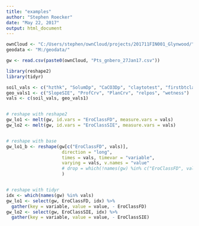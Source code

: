 ---
title: "examples"
author: "Stephen Roecker"
date: "May 22, 2017"
output: html_document
---

```{r reshaping data}
ownCloud <- "C:/Users/stephen/ownCloud/projects/201711FIN001_Glynwood/"
geodata <- "M:/geodata/"

gw <- read.csv(paste0(ownCloud, "Pts_gnbero_27Jan17.csv"))

library(reshape2)
library(tidyr)

soil_vals <- c("hzthk", "SolumDp", "CaCO3Dp", "claytotest", "firstbtclay", "mxvalue", "mxchroma")
geo_vals1 <- c("SlopeSIE", "ProfCrv", "PlanCrv", "relpos", "wetness")
vals <- c(soil_vals, geo_vals1)


# reshape with reshape2
gw_lo1 <- melt(gw, id.vars = "EroClassFD", measure.vars = vals)
gw_lo2 <- melt(gw, id.vars = "EroClassSIE", measure.vars = vals)


# reshape with base
gw_lo1_b <- reshape(gw[c("EroClassFD", vals)],
                     direction = "long",
                     times = vals, timevar = "variable",
                     varying = vals, v.names = "value"
                     # drop = which(!names(gw) %in% c("EroClassFD", vals))
                     )


# reshape with tidyr
idx <- which(names(gw) %in% vals)
gw_lo1 <- select(gw, EroClassFD, idx) %>%
  gather(key = variable, value = value, - EroClassFD)
gw_lo2 <- select(gw, EroClassSIE, idx) %>%
  gather(key = variable, value = value, - EroClassSIE)
```